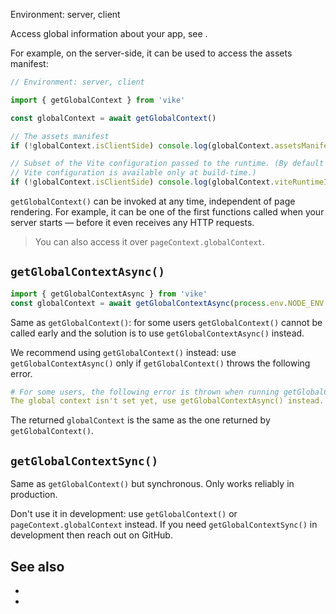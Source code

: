 
Environment: server, client  

Access global information about your app, see <Link href="/globalContext" />.

For example, on the server-side, it can be used to access <Link href="/preloading#assets-manifest">the assets manifest</Link>:

```ts
// Environment: server, client

import { getGlobalContext } from 'vike'

const globalContext = await getGlobalContext()

// The assets manifest
if (!globalContext.isClientSide) console.log(globalContext.assetsManifest)

// Subset of the Vite configuration passed to the runtime. (By default the
// Vite configuration is available only at build-time.)
if (!globalContext.isClientSide) console.log(globalContext.viteRuntimeInfo)
```

`getGlobalContext()` can be invoked at any time, independent of page rendering. For example, it can be one of the first functions called when your server starts — before it even receives any HTTP requests.

> You can also access it <Link href="/pageContext">over `pageContext.globalContext`</Link>.


## `getGlobalContextAsync()`

```ts
import { getGlobalContextAsync } from 'vike'
const globalContext = await getGlobalContextAsync(process.env.NODE_ENV === 'production')
```

Same as `getGlobalContext()`: for some users `getGlobalContext()` cannot be called early and the solution is to use `getGlobalContextAsync()` instead.

We recommend using `getGlobalContext()` instead: use `getGlobalContextAsync()` only if `getGlobalContext()` throws the following error.

```yaml
# For some users, the following error is thrown when running getGlobalContext()
The global context isn't set yet, use getGlobalContextAsync() instead.
```

The returned `globalContext` is the same as the one returned by `getGlobalContext()`.


## `getGlobalContextSync()`

Same as `getGlobalContext()` but synchronous. Only works reliably in production.

<Warning>Don't use it in development: use `getGlobalContext()` or <Link href="/pageContext">`pageContext.globalContext`</Link> instead. If you need `getGlobalContextSync()` in development then reach out on GitHub.</Warning>


## See also

- <Link href="/globalContext" />
- <Link href="/getVikeConfig" />
